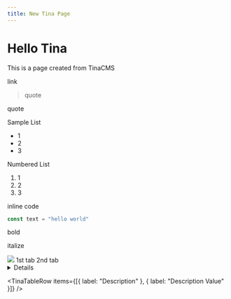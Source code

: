 ```yaml
---
title: New Tina Page
---
```


# Hello Tina

This is a page created from TinaCMS

link

> quote

quote

Sample List

* 1
* 2
* 3

Numbered List

1. 1
2. 2
3. 3

inline code

```javascript
const text = "hello world"
```

bold

italize

<img className="w-[100px]" src="/img/android-chrome-192x192.png" />

<Tabs>
  <TabItem label="New Tab" value="tab">
    1st tab
  </TabItem>

  <TabItem label="New Tab" value="tab">
    2nd tab
  </TabItem>
</Tabs>

<Details summary="Detail Test">
  Detail Content
</Details>

<TinaTable title="Sample Table">
  <TinaTableRow
    items={[
      { label: "Section", header: true },
      { label: "Content", header: true }
    ]}
  />

  <TinaTableRow items={[{ label: "Description" }, { label: "Description Value" }]} />
</TinaTable>

